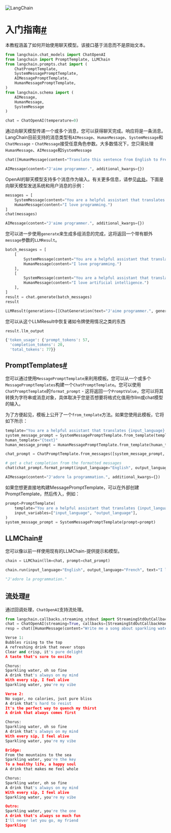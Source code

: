 

<Head>
  <script>
    {
      `(function() {
         var _hmt = _hmt || [];
(function() {
  var hm = document.createElement("script");
  hm.src = "https://hm.baidu.com/hm.js?e60fb290e204e04c5cb6f79b0ac1e697";
  var s = document.getElementsByTagName("script")[0]; 
  s.parentNode.insertBefore(hm, s);
})();
       })();`
    }
  </script>
</Head>

![LangChain](https://pica.zhimg.com/50/v2-56e8bbb52aa271012541c1fe1ceb11a2_r.gif)





入门指南[#](#getting-started "此标题的永久链接")
====================================

本教程涵盖了如何开始使用聊天模型。该接口基于消息而不是原始文本。

```python
from langchain.chat_models import ChatOpenAI
from langchain import PromptTemplate, LLMChain
from langchain.prompts.chat import (
    ChatPromptTemplate,
    SystemMessagePromptTemplate,
    AIMessagePromptTemplate,
    HumanMessagePromptTemplate,
)
from langchain.schema import (
    AIMessage,
    HumanMessage,
    SystemMessage
)

```

```python
chat = ChatOpenAI(temperature=0)

```

通过向聊天模型传递一个或多个消息，您可以获得聊天完成。响应将是一条消息。LangChain目前支持的消息类型有`AIMessage`、`HumanMessage`、`SystemMessage`和`ChatMessage` - `ChatMessage`接受任意角色参数。大多数情况下，您只需处理`HumanMessage`、`AIMessage`和`SystemMessage`

```python
chat([HumanMessage(content="Translate this sentence from English to French. I love programming.")])

```

```python
AIMessage(content="J'aime programmer.", additional_kwargs={})

```

OpenAI的聊天模型支持多个消息作为输入。有关更多信息，请参见[此处](https://platform.openai.com/docs/guides/chat/chat-vs-completions)。下面是向聊天模型发送系统和用户消息的示例：

```python
messages = [
    SystemMessage(content="You are a helpful assistant that translates English to French."),
    HumanMessage(content="I love programming.")
]
chat(messages)

```

```python
AIMessage(content="J'aime programmer.", additional_kwargs={})

```

您可以进一步使用`generate`来生成多组消息的完成，这将返回一个带有额外`message`参数的`LLMResult`。

```python
batch_messages = [
    [
        SystemMessage(content="You are a helpful assistant that translates English to French."),
        HumanMessage(content="I love programming.")
    ],
    [
        SystemMessage(content="You are a helpful assistant that translates English to French."),
        HumanMessage(content="I love artificial intelligence.")
    ],
]
result = chat.generate(batch_messages)
result

```

```python
LLMResult(generations=[[ChatGeneration(text="J'aime programmer.", generation_info=None, message=AIMessage(content="J'aime programmer.", additional_kwargs={}))], [ChatGeneration(text="J'aime l'intelligence artificielle.", generation_info=None, message=AIMessage(content="J'aime l'intelligence artificielle.", additional_kwargs={}))]], llm_output={'token_usage': {'prompt_tokens': 57, 'completion_tokens': 20, 'total_tokens': 77}})

```

您可以从这个LLMResult中恢复诸如令牌使用情况之类的东西

```python
result.llm_output

```

```python
{'token_usage': {'prompt_tokens': 57,
  'completion_tokens': 20,
  'total_tokens': 77}}

```

PromptTemplates[#](#prompttemplates "Permalink to this headline")
-----------------------------------------------------------------

您可以通过使用`MessagePromptTemplate`来利用模板。您可以从一个或多个`MessagePromptTemplates`构建一个`ChatPromptTemplate`。您可以使用`ChatPromptTemplate`的`format_prompt` - 这将返回一个`PromptValue`，您可以将其转换为字符串或消息对象，具体取决于您是否想要将格式化值用作llm或chat模型的输入。

为了方便起见，模板上公开了一个`from_template`方法。如果您使用此模板，它将如下所示：

```python
template="You are a helpful assistant that translates {input_language} to {output_language}."
system_message_prompt = SystemMessagePromptTemplate.from_template(template)
human_template="{text}"
human_message_prompt = HumanMessagePromptTemplate.from_template(human_template)

```

```python
chat_prompt = ChatPromptTemplate.from_messages([system_message_prompt, human_message_prompt])

# get a chat completion from the formatted messages
chat(chat_prompt.format_prompt(input_language="English", output_language="French", text="I love programming.").to_messages())

```

```python
AIMessage(content="J'adore la programmation.", additional_kwargs={})

```

如果您想更直接地构建MessagePromptTemplate，可以在外部创建PromptTemplate，然后传入，例如：

```python
prompt=PromptTemplate(
    template="You are a helpful assistant that translates {input_language} to {output_language}.",
    input_variables=["input_language", "output_language"],
)
system_message_prompt = SystemMessagePromptTemplate(prompt=prompt)

```

LLMChain[#](#llmchain "Permalink to this headline")
---------------------------------------------------

您可以像以前一样使用现有的LLMChain-提供提示和模型。

```python
chain = LLMChain(llm=chat, prompt=chat_prompt)

```

```python
chain.run(input_language="English", output_language="French", text="I love programming.")

```

```python
"J'adore la programmation."

```

流处理[#](#streaming "Permalink to this headline")
-----------------------------------------------

通过回调处理，`ChatOpenAI`支持流处理。

```python
from langchain.callbacks.streaming_stdout import StreamingStdOutCallbackHandler
chat = ChatOpenAI(streaming=True, callbacks=[StreamingStdOutCallbackHandler()], temperature=0)
resp = chat([HumanMessage(content="Write me a song about sparkling water.")])

```

```python
Verse 1:
Bubbles rising to the top
A refreshing drink that never stops
Clear and crisp, it's pure delight
A taste that's sure to excite

Chorus:
Sparkling water, oh so fine
A drink that's always on my mind
With every sip, I feel alive
Sparkling water, you're my vibe

Verse 2:
No sugar, no calories, just pure bliss
A drink that's hard to resist
It's the perfect way to quench my thirst
A drink that always comes first

Chorus:
Sparkling water, oh so fine
A drink that's always on my mind
With every sip, I feel alive
Sparkling water, you're my vibe

Bridge:
From the mountains to the sea
Sparkling water, you're the key
To a healthy life, a happy soul
A drink that makes me feel whole

Chorus:
Sparkling water, oh so fine
A drink that's always on my mind
With every sip, I feel alive
Sparkling water, you're my vibe

Outro:
Sparkling water, you're the one
A drink that's always so much fun
I'll never let you go, my friend
Sparkling

```

